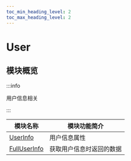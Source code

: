 ```yaml
---
toc_min_heading_level: 2
toc_max_heading_level: 2
---
```


# User

## 模块概览

:::info

用户信息相关

:::

| 模块名称                                              | 模块功能简介             |
| ----------------------------------------------------- | ------------------------ |
| [UserInfo](docs/sdks/Class/User/UserInfo.mdx)         | 用户信息属性             |
| [FullUserInfo](docs/sdks/Class/User/FullUserInfo.mdx) | 获取用户信息时返回的数据 |
